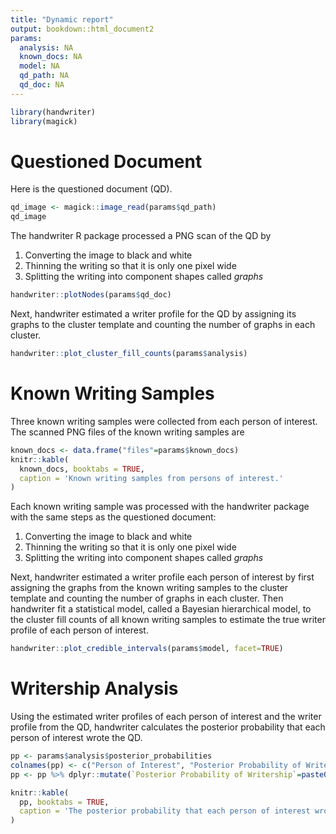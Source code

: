 ```yaml
---
title: "Dynamic report"
output: bookdown::html_document2
params:
  analysis: NA
  known_docs: NA
  model: NA
  qd_path: NA
  qd_doc: NA
---
```


```r
library(handwriter)
library(magick)
```

# Questioned Document

Here is the questioned document (QD).

```r
qd_image <- magick::image_read(params$qd_path)
qd_image
```

The handwriter R package processed a PNG scan of the QD by

1. Converting the image to black and white
2. Thinning the writing so that it is only one pixel wide
3. Splitting the writing into component shapes called *graphs*
```r
handwriter::plotNodes(params$qd_doc)
```

Next, handwriter estimated a writer profile for the QD by assigning its graphs to the cluster template
and counting the number of graphs in each cluster.
```r
handwriter::plot_cluster_fill_counts(params$analysis)
```

# Known Writing Samples
Three known writing samples were collected from each person of interest. The scanned PNG files of the known writing samples are
```r
known_docs <- data.frame("files"=params$known_docs)
knitr::kable(
  known_docs, booktabs = TRUE,
  caption = 'Known writing samples from persons of interest.'
)
```
Each known writing sample was processed with the handwriter package with the same steps as the questioned document:

1. Converting the image to black and white
2. Thinning the writing so that it is only one pixel wide
3. Splitting the writing into component shapes called *graphs*

Next, handwriter estimated a writer profile each person of interest by first assigning the graphs from the known writing samples to the cluster template and counting the number of graphs in each cluster. Then handwriter fit a statistical model, called a Bayesian hierarchical model, to the cluster fill counts of all known writing samples to estimate the true writer profile of each person of interest.
```r
handwriter::plot_credible_intervals(params$model, facet=TRUE)
```

# Writership Analysis
Using the estimated writer profiles of each person of interest and the writer profile from the QD, handwriter calculates the posterior probability that each person of interest wrote the QD.
```r
pp <- params$analysis$posterior_probabilities
colnames(pp) <- c("Person of Interest", "Posterior Probability of Writership")
pp <- pp %>% dplyr::mutate(`Posterior Probability of Writership`=paste0(100*`Posterior Probability of Writership`, "%"))

knitr::kable(
  pp, booktabs = TRUE,
  caption = 'The posterior probability that each person of interest wrote the questioned document.'
)
```

